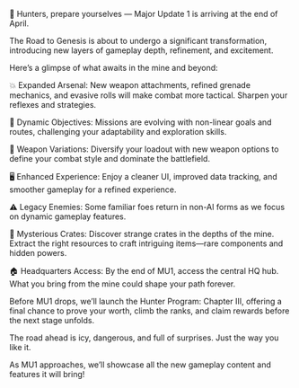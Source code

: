 🧊 Hunters, prepare yourselves — Major Update 1 is arriving at the end of April.​

The Road to Genesis is about to undergo a significant transformation, introducing new layers of gameplay depth, refinement, and excitement.​

Here’s a glimpse of what awaits in the mine and beyond:​

💥 Expanded Arsenal: New weapon attachments, refined grenade mechanics, and evasive rolls will make combat more tactical. Sharpen your reflexes and strategies.​

🎯 Dynamic Objectives: Missions are evolving with non-linear goals and routes, challenging your adaptability and exploration skills.​

🔫 Weapon Variations: Diversify your loadout with new weapon options to define your combat style and dominate the battlefield.​

🖥️ Enhanced Experience: Enjoy a cleaner UI, improved data tracking, and smoother gameplay for a refined experience.​

⚠️ Legacy Enemies: Some familiar foes return in non-AI forms as we focus on dynamic gameplay features.​

🎁 Mysterious Crates: Discover strange crates in the depths of the mine. Extract the right resources to craft intriguing items—rare components and hidden powers.​

🏠 Headquarters Access: By the end of MU1, access the central HQ hub. What you bring from the mine could shape your path forever.​

Before MU1 drops, we’ll launch the Hunter Program: Chapter III, offering a final chance to prove your worth, climb the ranks, and claim rewards before the next stage unfolds.​

The road ahead is icy, dangerous, and full of surprises. Just the way you like it.​

As MU1 approaches, we’ll showcase all the new gameplay content and features it will bring!